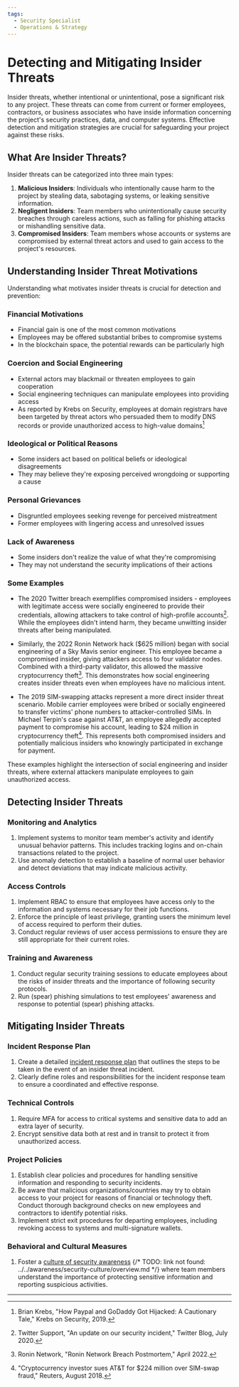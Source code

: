 ```yaml
---
tags:
  - Security Specialist
  - Operations & Strategy
---
```




<TagProvider>
<TagFilter />


# Detecting and Mitigating Insider Threats

<TagList tags={frontmatter.tags} />
<AttributionList contributors={frontmatter.contributors} />

Insider threats, whether intentional or unintentional, pose a significant risk to any project. These threats can come from current or former employees, contractors, or business associates who have inside information concerning the project's security practices, data, and computer systems. Effective detection and mitigation strategies are crucial for safeguarding your project against these risks.

## What Are Insider Threats?

Insider threats can be categorized into three main types:

1. **Malicious Insiders**: Individuals who intentionally cause harm to the project by stealing data, sabotaging systems, or leaking sensitive information.
2. **Negligent Insiders**: Team members who unintentionally cause security breaches through careless actions, such as falling for phishing attacks or mishandling sensitive data.
3. **Compromised Insiders**: Team members whose accounts or systems are compromised by external threat actors and used to gain access to the project's resources.

## Understanding Insider Threat Motivations

Understanding what motivates insider threats is crucial for detection and prevention:

### Financial Motivations

* Financial gain is one of the most common motivations
* Employees may be offered substantial bribes to compromise systems
* In the blockchain space, the potential rewards can be particularly high

### Coercion and Social Engineering

* External actors may blackmail or threaten employees to gain cooperation
* Social engineering techniques can manipulate employees into providing access
* As reported by Krebs on Security, employees at domain registrars have been targeted by threat actors who persuaded them to modify DNS records or provide unauthorized access to high-value domains[^1]

### Ideological or Political Reasons

* Some insiders act based on political beliefs or ideological disagreements
* They may believe they're exposing perceived wrongdoing or supporting a cause

### Personal Grievances

* Disgruntled employees seeking revenge for perceived mistreatment
* Former employees with lingering access and unresolved issues

### Lack of Awareness

* Some insiders don't realize the value of what they're compromising
* They may not understand the security implications of their actions

### Some Examples

* The 2020 Twitter breach exemplifies compromised insiders - employees with legitimate access were socially engineered to provide their credentials, allowing attackers to take control of high-profile accounts[^2]. While the employees didn't intend harm, they became unwitting insider threats after being manipulated.

* Similarly, the 2022 Ronin Network hack ($625 million) began with social engineering of a Sky Mavis senior engineer. This employee became a compromised insider, giving attackers access to four validator nodes. Combined with a third-party validator, this allowed the massive cryptocurrency theft[^3]. This demonstrates how social engineering creates insider threats even when employees have no malicious intent.

* The 2019 SIM-swapping attacks represent a more direct insider threat scenario. Mobile carrier employees were bribed or socially engineered to transfer victims' phone numbers to attacker-controlled SIMs. In Michael Terpin's case against AT&T, an employee allegedly accepted payment to compromise his account, leading to $24 million in cryptocurrency theft[^4]. This represents both compromised insiders and potentially malicious insiders who knowingly participated in exchange for payment.

These examples highlight the intersection of social engineering and insider threats, where external attackers manipulate employees to gain unauthorized access.

[^1]: Brian Krebs, "How Paypal and GoDaddy Got Hijacked: A Cautionary Tale," Krebs on Security, 2019.
[^2]: Twitter Support, "An update on our security incident," Twitter Blog, July 2020.
[^3]: Ronin Network, "Ronin Network Breach Postmortem," April 2022.
[^4]: "Cryptocurrency investor sues AT&T for $224 million over SIM-swap fraud," Reuters, August 2018.

## Detecting Insider Threats

### Monitoring and Analytics

1. Implement systems to monitor team member's activity and identify unusual behavior patterns. This includes tracking logins and on-chain transactions related to the project.
2. Use anomaly detection to establish a baseline of normal user behavior and detect deviations that may indicate malicious activity.

### Access Controls

1. Implement RBAC to ensure that employees have access only to the information and systems necessary for their job functions.
2. Enforce the principle of least privilege, granting users the minimum level of access required to perform their duties.
3. Conduct regular reviews of user access permissions to ensure they are still appropriate for their current roles.

### Training and Awareness

1. Conduct regular security training sessions to educate employees about the risks of insider threats and the importance of following security protocols.
2. Run (spear) phishing simulations to test employees' awareness and response to potential (spear) phishing attacks.

## Mitigating Insider Threats

### Incident Response Plan

1. Create a detailed [incident response plan](/incident-management/overview) that outlines the steps to be taken in the event of an insider threat incident.
2. Clearly define roles and responsibilities for the incident response team to ensure a coordinated and effective response.

### Technical Controls

1. Require MFA for access to critical systems and sensitive data to add an extra layer of security.
2. Encrypt sensitive data both at rest and in transit to protect it from unauthorized access.

### Project Policies

1. Establish clear policies and procedures for handling sensitive information and responding to security incidents.
2. Be aware that malicious organizations/countries may try to obtain access to your project for reasons of financial or technology theft. Conduct thorough background checks on new employees and contractors to identify potential risks.
3. Implement strict exit procedures for departing employees, including revoking access to systems and multi-signature wallets.

### Behavioral and Cultural Measures

1. Foster a [culture of security awareness]() {/* TODO: link not found: ../../awareness/security-culture/overview.md  */} where team members understand the importance of protecting sensitive information and reporting suspicious activities.
---

</TagProvider>
<ContributeFooter />
